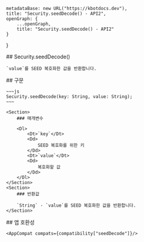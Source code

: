 
    metadataBase: new URL("https://kbotdocs.dev"),
    title: "Security.seedDecode() - API2",
    openGraph: {
        ...openGraph,
        title: "Security.seedDecode() - API2"
    }
}

<Section>
    ## Security.seedDecode()

    `value`를 SEED 복호화한 값을 반환합니다.
</Section>
<Section>
    ## 구문

    ~~~js
    Security.seedDecode(key: String, value: String);
    ~~~

    <Section>
        ### 매개변수

        <Dl>
            <Dt>`key`</Dt>
            <Dd>
                SEED 복호화를 위한 키
            </Dd>
            <Dt>`value`</Dt>
            <Dd>
                복호화할 값
            </Dd>
        </Dl>
    </Section>
    <Section>
        ### 반환값

        `String` - `value`를 SEED 복호화한 값을 반환합니다.
    </Section>
</Section>
<Section>
    ## 앱 호환성

    <AppCompat compats={compatibility["seedDecode"]}/>
</Section>